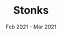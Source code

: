 ---
company: n/a
title: Stonks
date: Feb 2021 - Mar 2021
order: Feb 2021
description: [Investing focused social media platform allowing users to follow, discuss and track stocks individually and collectively, Designed with event driven architecture utilizing Apache Kafka for real time consumption of stock market analytics, Deployed a Redis Enterprise cluster to manage state between multiple microservices, Implemented a GraphQL API Gateway to aggregate data from MongoDB and 3rd party APIs, simplifying front end queries, Used NGINX as a reverse proxy and TLS termination layer in front of microservices, deployed on a Digital Ocean droplet]
journey: true
skills: [react, graphql, socketio, kafka, mongo, redis, nginx, digitalocean]
new: [react, graphql, socketio, kafka, mongo, bulma, redis, nginx, digitalocean]
company_short: n/a
type: Project – Stonks
learned: ^^^ Literally used all of the above for the first time ever, all in the same project !!!
repo: https://github.com/razamu15/project-stonks-public
---